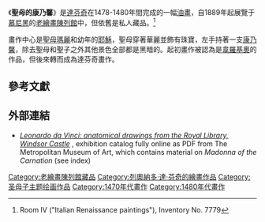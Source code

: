 {{Infobox Painting
| image_file=Leonardo da Vinci Madonna of the Carnation.jpg
| image_size=250px
| title=聖母的康乃馨
| other_language_1=意大利語
| other_title_1=Madonna del Garofano
| artist=[[達芬奇|達芬奇]]
| year=1478–1480
| type=板面油畫
| height=62
| width=47.5
| city=[[慕尼黑|慕尼黑]]
| museum=[[老繪畫陳列館|老繪畫陳列館]]}}

《'''聖母的康乃馨'''》是[[達芬奇|達芬奇]]在1478-1480年間完成的一幅[[油畫|油畫]]，自1889年起展覽于[[慕尼黑|慕尼黑]]的[[老繪畫陳列館|老繪畫陳列館]]中，但依舊是私人藏品。<ref>Room IV ("Italian Renaissance paintings"), Inventory No. 7779 </ref>

畫作中心是[[聖母瑪麗|聖母瑪麗]]和幼年的[[耶穌|耶穌]]，聖母穿著華麗並飾有珠寶，左手持著一支[[康乃馨|康乃馨]]，除去聖母和聖子之外其他景色全部都是黑暗的。起初畫作被認為是[[韋羅基奧|韋羅基奧]]的作品，但後來轉而成為達芬奇畫作。

== 參考文獻 ==
{{reflist}}

== 外部連結==
*[http://libmma.contentdm.oclc.org/cdm/compoundobject/collection/p15324coll10/id/84801/rec/2 ''Leonardo da Vinci: anatomical drawings from the Royal Library, Windsor Castle''] {{Wayback|url=http://libmma.contentdm.oclc.org/cdm/compoundobject/collection/p15324coll10/id/84801/rec/2 |date=20170715011701 }}, exhibition catalog fully online as PDF from The Metropolitan Museum of Art, which contains material on ''Madonna of the Carnation'' (see index)
{{commonscat-inline|Madonna with clove by Leonardo da Vinci}}

{{列奧納多·達·芬奇}}

{{Authority control}}
[[Category:老繪畫陳列館藏品|Category:老繪畫陳列館藏品]]
[[Category:列奧納多·達·芬奇的繪畫作品|Category:列奧納多·達·芬奇的繪畫作品]]
[[Category:圣母子主题绘画作品|Category:圣母子主题绘画作品]]
[[Category:1470年代畫作|Category:1470年代畫作]]
[[Category:1480年代畫作|Category:1480年代畫作]]